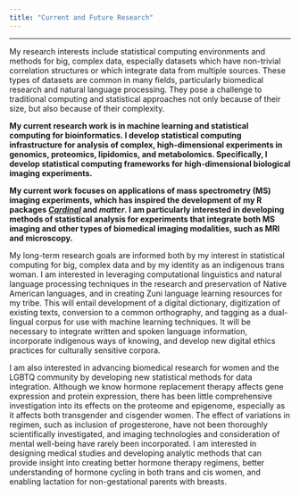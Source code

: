 ```yaml
---
title: "Current and Future Research"
---
```


***

My research interests include statistical computing environments and methods for big, complex data, especially datasets which have non-trivial correlation structures or which integrate data from multiple sources. These types of datasets are common in many fields, particularly biomedical research and natural language processing. They pose a challenge to traditional computing and statistical approaches not only because of their size, but also because of their complexity.

**My current research work is in machine learning and statistical computing for bioinformatics. I develop statistical computing infrastructure for analysis of complex, high-dimensional experiments in genomics, proteomics, lipidomics, and metabolomics. Specifically, I develop statistical computing frameworks for high-dimensional biological imaging experiments.**

**My current work focuses on applications of mass spectrometry (MS) imaging experiments, which has inspired the development of my R packages [_Cardinal_](http://cardinalmsi.org) and _matter_. I am particularly interested in developing methods of statistical analysis for experiments that integrate both MS imaging and other types of biomedical imaging modalities, such as MRI and microscopy.**

My long-term research goals are informed both by my interest in statistical computing for big, complex data and by my identity as an indigenous trans woman. I am interested in leveraging computational linguistics and natural language processing techniques in the research and preservation of Native American languages, and in creating Zuni language learning resources for my tribe. This will entail development of a digital dictionary, digitization of existing texts, conversion to a common orthography, and tagging as a dual-lingual corpus for use with machine learning techniques. It will be necessary to integrate written and spoken language information, incorporate indigenous ways of knowing, and develop new digital ethics practices for culturally sensitive corpora.

I am also interested in advancing biomedical research for women and the LGBTQ community by developing new statistical methods for data integration. Although we know hormone replacement therapy affects gene expression and protein expression, there has been little comprehensive investigation into its effects on the proteome and epigenome, especially as it affects both transgender and cisgender women. The effect of variations in regimen, such as inclusion of progesterone, have not been thoroughly scientifically investigated, and imaging technologies and consideration of mental well-being have rarely been incorporated. I am interested in designing medical studies and developing analytic methods that can provide insight into creating better hormone therapy regimens, better understanding of hormone cycling in both trans and cis women, and enabling lactation for non-gestational parents with breasts.
